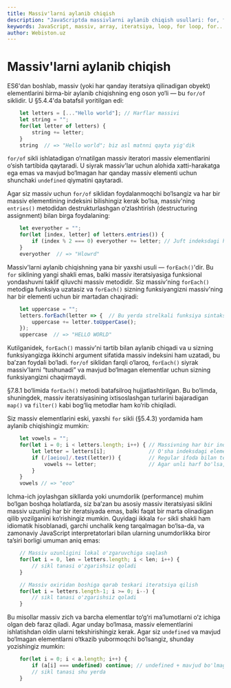 ```yaml
---
title: Massiv'larni aylanib chiqish
description: "JavaScriptda massivlarni aylanib chiqish usullari: for, for...of, forEach, map va boshqa iteratsiya metodlari. Elementlarga ketma-ket murojaat qilish va ulardan samarali foydalanish bo‘yicha amaliy misollar."
keywords: JavaScript, massiv, array, iteratsiya, loop, for loop, for...of, forEach, map, massivni aylanib chiqish, array iteration, beginner, misollar, tutorial, dasturlash
author: Webiston.uz
---
```




# Massiv'larni aylanib chiqish

ES6'dan boshlab, massiv (yoki har qanday iteratsiya qilinadigan obyekt) elementlarini birma-bir aylanib chiqishning eng oson yo‘li — bu `for/of` siklidir. U §5.4.4'da batafsil yoritilgan edi:
``` js
    let letters = [..."Hello world"]; // Harflar massivi
    let string = "";
    for(let letter of letters) {
        string += letter;
    }
    string  // => "Hello world"; biz asl matnni qayta yig'dik
```
`for/of` sikli ishlatadigan o‘rnatilgan massiv iteratori massiv elementlarini o‘sish tartibida qaytaradi. U siyrak massiv'lar uchun alohida xatti-harakatga ega emas va mavjud bo‘lmagan har qanday massiv elementi uchun shunchaki `undefined` qiymatini qaytaradi.

Agar siz massiv uchun `for/of` siklidan foydalanmoqchi bo‘lsangiz va har bir massiv elementining indeksini bilishingiz kerak bo‘lsa, massiv'ning `entries()` metodidan destrukturlashgan o‘zlashtirish (destructuring assignment) bilan birga foydalaning:
``` js
    let everyother = "";
    for(let [index, letter] of letters.entries()) {
        if (index % 2 === 0) everyother += letter; // Juft indeksdagi harflar
    }
    everyother  // => "Hlowrd"
```
Massiv'larni aylanib chiqishning yana bir yaxshi usuli — `forEach()`'dir. Bu `for` siklining yangi shakli emas, balki massiv iteratsiyasiga funksional yondashuvni taklif qiluvchi massiv metodidir. Siz massiv'ning `forEach()` metodiga funksiya uzatasiz va `forEach()` sizning funksiyangizni massiv'ning har bir elementi uchun bir martadan chaqiradi:
``` js
    let uppercase = "";
    letters.forEach(letter => {  // Bu yerda strelkali funksiya sintaksisiga e'tibor bering
        uppercase += letter.toUpperCase();
    });
    uppercase  // => "HELLO WORLD"
```
Kutilganidek, `forEach()` massiv'ni tartib bilan aylanib chiqadi va u sizning funksiyangizga ikkinchi argument sifatida massiv indeksini ham uzatadi, bu ba’zan foydali bo‘ladi. `for/of` siklidan farqli o‘laroq, `forEach()` siyrak massiv'larni “tushunadi” va mavjud bo‘lmagan elementlar uchun sizning funksiyangizni chaqirmaydi.

§7.8.1 bo‘limida `forEach()` metodi batafsilroq hujjatlashtirilgan. Bu bo‘limda, shuningdek, massiv iteratsiyasining ixtisoslashgan turlarini bajaradigan `map()` va `filter()` kabi bog‘liq metodlar ham ko‘rib chiqiladi.

Siz massiv elementlarini eski, yaxshi `for` sikli (§5.4.3) yordamida ham aylanib chiqishingiz mumkin:
``` js
    let vowels = "";
    for(let i = 0; i < letters.length; i++) { // Massivning har bir indeksi uchun
        let letter = letters[i];              // O'sha indeksdagi elementni olamiz
        if (/[aeiou]/.test(letter)) {         // Regular ifoda bilan tekshiramiz
            vowels += letter;                 // Agar unli harf bo'lsa, eslab qolamiz
        }
    }
    vowels // => "eoo"
```
Ichma-ich joylashgan sikllarda yoki unumdorlik (performance) muhim bo‘lgan boshqa holatlarda, siz ba’zan bu asosiy massiv iteratsiyasi siklini massiv uzunligi har bir iteratsiyada emas, balki faqat bir marta olinadigan qilib yozilganini ko‘rishingiz mumkin. Quyidagi ikkala `for` sikli shakli ham idiomatik hisoblanadi, garchi unchalik keng tarqalmagan bo‘lsa-da, va zamonaviy JavaScript interpretatorlari bilan ularning unumdorlikka biror ta’siri borligi umuman aniq emas:
``` js
    // Massiv uzunligini lokal o'zgaruvchiga saqlash
    for(let i = 0, len = letters.length; i < len; i++) {
        // sikl tanasi o'zgarishsiz qoladi
    }

    // Massiv oxiridan boshiga qarab teskari iteratsiya qilish
    for(let i = letters.length-1; i >= 0; i--) {
        // sikl tanasi o'zgarishsiz qoladi
    }
```
Bu misollar massiv zich va barcha elementlar to‘g‘ri ma’lumotlarni o‘z ichiga olgan deb faraz qiladi. Agar unday bo‘lmasa, massiv elementlarini ishlatishdan oldin ularni tekshirishingiz kerak. Agar siz `undefined` va mavjud bo‘lmagan elementlarni o‘tkazib yubormoqchi bo‘lsangiz, shunday yozishingiz mumkin:
``` js
    for(let i = 0; i < a.length; i++) {
        if (a[i] === undefined) continue; // undefined + mavjud bo'lmagan elementlarni o'tkazib yuborish
        // sikl tanasi shu yerda
    }
```